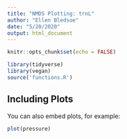 ```yaml
---
title: "NMDS Plotting: trnL"
author: "Ellen Bledsoe"
date: "5/20/2020"
output: html_document
---
```


```r
knitr::opts_chunk$set(echo = FALSE)
```

```r
library(tidyverse)
library(vegan)
source('functions.R')
```

## Including Plots

You can also embed plots, for example:

```r
plot(pressure)
```


